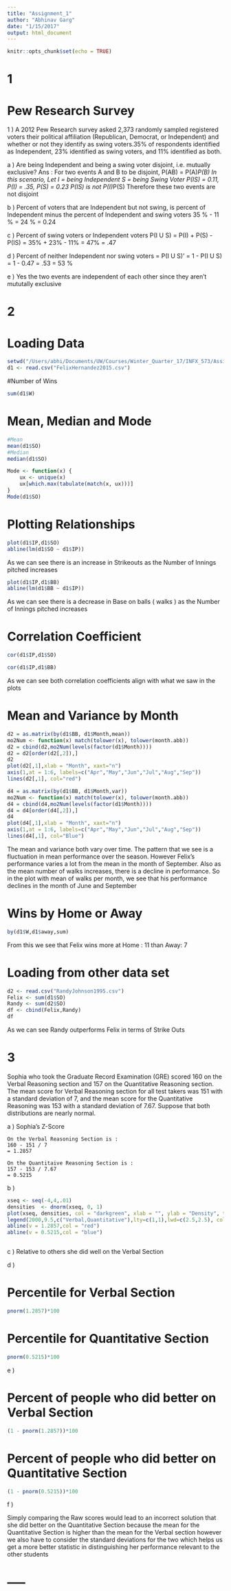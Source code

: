 ```yaml
---
title: "Assignment_1"
author: "Abhinav Garg"
date: "1/15/2017"
output: html_document
---
```


```r
knitr::opts_chunk$set(echo = TRUE)
```
# 1
# Pew Research Survey 

1 ) A 2012 Pew Research survey asked 2,373 randomly sampled registered voters their political affiliation (Republican, Democrat, or Independent) and whether or not they identify as swing voters.35% of respondents identified as Independent, 23% identified as swing voters, and 11% identified as both.

a ) Are being Independent and being a swing voter disjoint, i.e. mutually exclusive?
Ans : For two events A and B to be disjoint, P(AB) = P(A)*P(B)
      In this scenario, Let I = being Independent S = being Swing Voter
      P(IS) = 0.11, P(I) = .35, P(S) = 0.23
      P(IS) is not P(I)*P(S)
      Therefore these two events are not disjoint
      
b ) Percent of voters that are Independent but not swing, is percent of Independent     minus the percent of Independent and swing voters 
    35 % - 11 % = 24 % 
    = 0.24

c ) Percent of swing voters or Independent voters P(I U S) = P(I) + P(S) - P(IS)
    = 35% + 23% - 11%
    = 47% 
    = .47 
    
d ) Percent of neither Independent nor swing voters 
    = P(I U S)'
    = 1 - P(I U S)
    = 1 - 0.47
    = .53
    = 53 %

e ) Yes the two events are independent of each other since they aren't mututally exclusive 

# 2

# Loading Data 

```r
setwd("/Users/abhi/Documents/UW/Courses/Winter_Quarter_17/INFX_573/Assignments/Assignment_1")
d1 <- read.csv("FelixHernandez2015.csv")
```
#Number of Wins
```r
 

sum(d1$W)

```

# Mean, Median and Mode 
```r
#Mean
mean(d1$SO)
#Median
median(d1$SO)

Mode <- function(x) {
    ux <- unique(x)
    ux[which.max(tabulate(match(x, ux)))]
}
Mode(d1$SO)
```

# Plotting Relationships 
```r
plot(d1$IP,d1$SO)
abline(lm(d1$SO ~ d1$IP))
```

As we can see there is an increase in Strikeouts as the Number of Innings pitched increases 

```r
plot(d1$IP,d1$BB)
abline(lm(d1$BB ~ d1$IP))
```

As we can see there is a decrease in Base on balls ( walks ) as the Number of Innings pitched increases 

# Correlation Coefficient 
```r
cor(d1$IP,d1$SO)
```

```r
cor(d1$IP,d1$BB)
```

As we can see both correlation coefficients align with what we saw in the plots 

# Mean and Variance by Month 

```r
d2 = as.matrix(by(d1$BB, d1$Month,mean))
mo2Num <- function(x) match(tolower(x), tolower(month.abb))
d2 = cbind(d2,mo2Num(levels(factor(d1$Month))))
d2 = d2[order(d2[,2]),]
d2
plot(d2[,1],xlab = "Month", xaxt="n")
axis(1,at = 1:6, labels=c("Apr","May","Jun","Jul","Aug","Sep"))
lines(d2[,1], col="red")

```

```r
d4 = as.matrix(by(d1$BB, d1$Month,var))
mo2Num <- function(x) match(tolower(x), tolower(month.abb))
d4 = cbind(d4,mo2Num(levels(factor(d1$Month))))
d4 = d4[order(d4[,2]),]
d4
plot(d4[,1],xlab = "Month", xaxt="n")
axis(1,at = 1:6, labels=c("Apr","May","Jun","Jul","Aug","Sep"))
lines(d4[,1], col="Blue")
```

The mean and variance both vary over time. The pattern that we see is a fluctuation in mean performance over the season. However Felix's performance varies a lot from the mean in the month of September. Also as the mean number of walks increases, there is a decline in performance. So in the plot with mean of walks per month, we see that his performance declines in the month of June and September 

# Wins by Home or Away
```r
by(d1$W,d1$away,sum)
```

From this we see that Felix wins more at Home : 11 than Away: 7

# Loading from other data set 
```r
d2 <- read.csv("RandyJohnson1995.csv")
Felix <- sum(d1$SO)
Randy <- sum(d2$SO)
df <- cbind(Felix,Randy)
df
```

As we can see Randy outperforms Felix in terms of Strike Outs

# 3
Sophia who took the Graduate Record Examination (GRE) scored 160 on the Verbal Reasoning
section and 157 on the Quantitative Reasoning section. The mean score for Verbal Reasoning section
for all test takers was 151 with a standard deviation of 7, and the mean score for the Quantitative
Reasoning was 153 with a standard deviation of 7.67. Suppose that both distributions are nearly
normal.

a ) Sophia's Z-Score 

    On the Verbal Reasoning Section is :
    160 - 151 / 7 
    = 1.2857
    
    On the Quantitaive Reasoning Section is :
    157 - 153 / 7.67
    = 0.5215
    
b ) 
```r
xseq <- seq(-4,4,.01)
densities  <- dnorm(xseq, 0, 1)
plot(xseq, densities, col = "darkgreen", xlab = "", ylab = "Density", type = "l", lwd = 2, main = "Standard Normal")
legend(2000,9.5,c("Verbal,Quantitative"),lty=c(1,1),lwd=c(2.5,2.5), col=c("red","blue"))
abline(v = 1.2857,col = "red")
abline(v = 0.5215,col = "blue")



```
    
c ) Relative to others she did well on the Verbal Section

d )

# Percentile for Verbal Section 
```r
pnorm(1.2857)*100
```
# Percentile for Quantitative Section 
```r
pnorm(0.5215)*100
```

e ) 

# Percent of people who did better on Verbal Section 
```r
(1 - pnorm(1.2857))*100
```

# Percent of people who did better on Quantitative Section 
```r
(1 - pnorm(0.5215))*100
```

f )

Simply comparing the Raw scores would lead to an incorrect solution that she did better on the Quantitative Section because the mean for the Quantitative Section is higher than the mean for the Verbal section however we also have to consider the standard deviations for the two which helps us get a more better statistic in distinguishing her performance relevant to the other students 

# -----
```r
```

